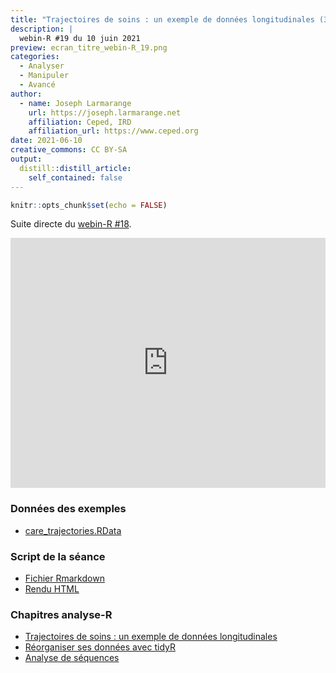 ```yaml
---
title: "Trajectoires de soins : un exemple de données longitudinales (3)"
description: |
  webin-R #19 du 10 juin 2021
preview: ecran_titre_webin-R_19.png
categories:
  - Analyser
  - Manipuler
  - Avancé
author:
  - name: Joseph Larmarange
    url: https://joseph.larmarange.net
    affiliation: Ceped, IRD
    affiliation_url: https://www.ceped.org
date: 2021-06-10
creative_commons: CC BY-SA
output:
  distill::distill_article:
    self_contained: false
---
```



```r
knitr::opts_chunk$set(echo = FALSE)
```

Suite directe du [webin-R #18](https://larmarange.github.io/webin-R/posts/2021-05-25-trajectoires-de-soins-2/).

<iframe width="100%" height="400" src="https://www.youtube.com/embed/YgoSNYdfTyg" frameborder="0" allow="accelerometer; autoplay; clipboard-write; encrypted-media; gyroscope; picture-in-picture" allowfullscreen></iframe>

### Données des exemples

- [care_trajectories.RData](http://larmarange.github.io/analyse-R/data/care_trajectories.RData)

### Script de la séance

- [Fichier Rmarkdown](https://raw.githubusercontent.com/larmarange/webin-R/main/_posts/2021-06-10-trajectoires-de-soins-3/trajectoires_v03.Rmd)
- [Rendu HTML](trajectoires_v03.html)


### Chapitres analyse-R

- [Trajectoires de soins : un exemple de données longitudinales](https://larmarange.github.io/analyse-R/trajectoires-de-soins.html)
- [Réorganiser ses données avec tidyR](https://larmarange.github.io/analyse-R/reorganiser-ses-donnees-avec-tidyr.html)
- [Analyse de séquences](https://larmarange.github.io/analyse-R/analyse-de-sequences.html)


